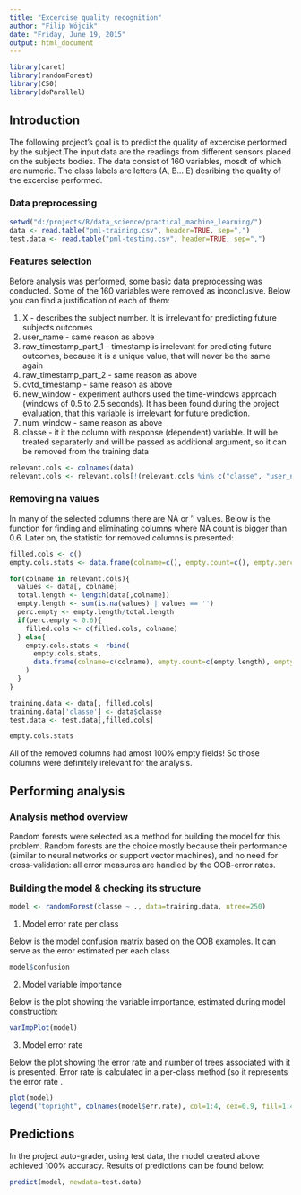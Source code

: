 ```yaml
---
title: "Excercise quality recognition"
author: "Filip Wójcik"
date: "Friday, June 19, 2015"
output: html_document
---
```


```r
library(caret)
library(randomForest)
library(C50)
library(doParallel)
```

## Introduction

The following project's goal is to predict the quality of excercise performed by the subject.The input data are the readings from different sensors placed on the subjects bodies.
The data consist of 160 variables, mosdt of which are numeric. The class labels are letters (A, B... E) desribing the quality of the excercise performed.

### Data preprocessing

```r
setwd("d:/projects/R/data_science/practical_machine_learning/")
data <- read.table("pml-training.csv", header=TRUE, sep=",")
test.data <- read.table("pml-testing.csv", header=TRUE, sep=",")

```

### Features selection

Before analysis was performed, some basic data preprocessing was conducted. Some of the 160 variables were removed as inconclusive. Below you can find a justification of each of them:

1. X - describes the subject number. It is irrelevant for predicting future subjects outcomes
2. user_name - same reason as above
3. raw_timestamp_part_1 - timestamp is irrelevant for predicting future outcomes, because it is a unique value, that will never be the same again
4. raw_timestamp_part_2 - same reason as above
5. cvtd_timestamp - same reason as above
6. new_window - experiment authors used the time-windows approach (windows of 0.5 to 2.5 seconds). It has been found during the project evaluation, that this variable is irrelevant for future prediction.
7. num_window - same reason as above
8. classe - it it the column with response (dependent) variable. It will be treated separaterly and will be passed as additional argument, so it can be removed from the training data

```r
relevant.cols <- colnames(data)
relevant.cols <- relevant.cols[!(relevant.cols %in% c("classe", "user_name", "X", "raw_timestamp_part_1",  "raw_timestamp_part_2", "cvtd_timestamp", "new_window", "num_window"))]
```

### Removing na values

In many of the selected columns there are NA or '' values. Below is the function for finding and eliminating columns where NA count is bigger than 0.6. Later on, the statistic for removed columns is presented:

```r
filled.cols <- c()
empty.cols.stats <- data.frame(colname=c(), empty.count=c(), empty.perc=c())

for(colname in relevant.cols){
  values <- data[, colname]
  total.length <- length(data[,colname])
  empty.length <- sum(is.na(values) | values == '')
  perc.empty <- empty.length/total.length
  if(perc.empty < 0.6){
    filled.cols <- c(filled.cols, colname)
  } else{
    empty.cols.stats <- rbind(
      empty.cols.stats, 
      data.frame(colname=c(colname), empty.count=c(empty.length), empty.perc=c(perc.empty))
    )
  }
}

training.data <- data[, filled.cols]
training.data['classe'] <- data$classe
test.data <- test.data[,filled.cols]

empty.cols.stats
```

All of the removed columns had amost 100% empty fields! So those columns were definitely irelevant for the analysis.

## Performing analysis

### Analysis method overview

Random forests were selected as a method for building the model for this problem. Random forests are the choice mostly because their performance (similar to neural networks or support vector machines), and no need for cross-validation: all error measures are handled by the OOB-error rates.

### Building the model & checking its structure

```r
model <- randomForest(classe ~ ., data=training.data, ntree=250)
```

1. Model error rate per class

Below is the model confusion matrix based on the OOB examples. It can serve as the error estimated per each class

```r
model$confusion
```

2. Model variable importance

Below is the plot showing the variable importance, estimated during model construction:

```r
varImpPlot(model)
```

3. Model error rate

Below the plot showing the error rate and number of trees associated with it is presented. Error rate is calculated in a per-class method (so it represents the error rate .

```r
plot(model)
legend("topright", colnames(model$err.rate), col=1:4, cex=0.9, fill=1:4, lty=c(1,2,3))
```

## Predictions

In the project auto-grader, using test data, the model created above achieved 100% accuracy. Results of predictions can be found below:

```r
predict(model, newdata=test.data)
```
